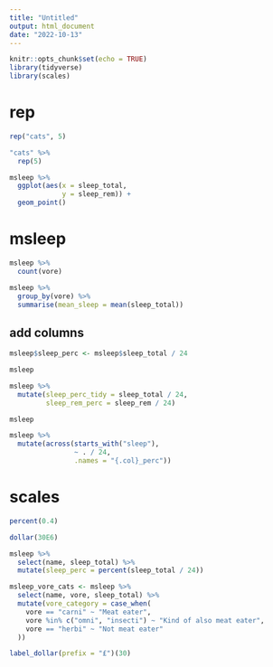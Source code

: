 ```yaml
---
title: "Untitled"
output: html_document
date: "2022-10-13"
---
```


```r
knitr::opts_chunk$set(echo = TRUE)
library(tidyverse)
library(scales)
```


# rep

```r
rep("cats", 5)
```

```r
"cats" %>% 
  rep(5)
```

```r
msleep %>% 
  ggplot(aes(x = sleep_total,
             y = sleep_rem)) +
  geom_point()
```


# msleep

```r
msleep %>% 
  count(vore)
```

```r
msleep %>% 
  group_by(vore) %>% 
  summarise(mean_sleep = mean(sleep_total))
```

## add columns

```r
msleep$sleep_perc <- msleep$sleep_total / 24

msleep
```

```r
msleep %>% 
  mutate(sleep_perc_tidy = sleep_total / 24,
         sleep_rem_perc = sleep_rem / 24)

msleep
```

```r
msleep %>% 
  mutate(across(starts_with("sleep"),
                ~ . / 24,
                .names = "{.col}_perc"))
```

# scales

```r
percent(0.4)
```

```r
dollar(30E6)
```

```r
msleep %>% 
  select(name, sleep_total) %>% 
  mutate(sleep_perc = percent(sleep_total / 24))
```

```r
msleep_vore_cats <- msleep %>% 
  select(name, vore, sleep_total) %>% 
  mutate(vore_category = case_when(
    vore == "carni" ~ "Meat eater",
    vore %in% c("omni", "insecti") ~ "Kind of also meat eater",
    vore == "herbi" ~ "Not meat eater"
  ))
```


```r
label_dollar(prefix = "£")(30)
```




